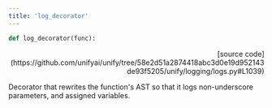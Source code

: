 ```yaml
---
title: 'log_decorator'
---
```


```python
def log_decorator(func):
```

<p align="right">[source code](https://github.com/unifyai/unify/tree/58e2d51a2874418abc3d0e19d952143de93f5205/unify/logging/logs.py#L1039)</p>

Decorator that rewrites the function's AST so that it logs non-underscore
parameters, and assigned variables.